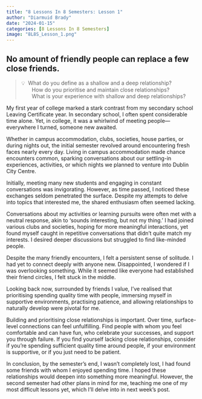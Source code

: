 ```yaml
---
title: "8 Lessons In 8 Semesters: Lesson 1"
author: "Diarmuid Brady"
date: "2024-01-15"
categories: [8 Lessons In 8 Semesters]
image: "8L8S_Lesson_1.png"
---
```


## No amount of friendly people can replace a few close friends.

> 💡&nbsp; What do you define as a shallow and a deep relationship? <br>
> &nbsp;&nbsp;&nbsp;&nbsp;&nbsp;&nbsp;&nbsp;How do you prioritise and maintain close relationships? <br>
> &nbsp;&nbsp;&nbsp;&nbsp;&nbsp;&nbsp;&nbsp;What is your experience with shallow and deep relationships? <br>

My first year of college marked a stark contrast from my secondary school Leaving Certificate year. In secondary school, I often spent considerable time alone. Yet, in college, it was a whirlwind of meeting people—everywhere I turned, someone new awaited. 

Whether in campus accommodation, clubs, societies, house parties, or during nights out, the initial semester revolved around encountering fresh faces nearly every day. Living in campus accommodation made chance encounters common, sparking conversations about our settling-in experiences, activities, or which nights we planned to venture into Dublin City Centre. 

Initially, meeting many new students and engaging in constant conversations was invigorating. However, as time passed, I noticed these exchanges seldom penetrated the surface. Despite my attempts to delve into topics that interested me, the shared enthusiasm often seemed lacking. 

Conversations about my activities or learning pursuits were often met with a neutral response, akin to 'sounds interesting, but not my thing.' I had joined various clubs and societies, hoping for more meaningful interactions, yet found myself caught in repetitive conversations that didn't quite match my interests. I desired deeper discussions but struggled to find like-minded people. 

Despite the many friendly encounters, I felt a persistent sense of solitude. I had yet to connect deeply with anyone new. Disappointed, I wondered if I was overlooking something. While it seemed like everyone had established their friend circles, I felt stuck in the middle. 

Looking back now, surrounded by friends I value, I've realised that prioritising spending quality time with people, immersing myself in supportive environments, practising patience, and allowing relationships to naturally develop were pivotal for me. 

Building and prioritising close relationships is important. Over time, surface-level connections can feel unfulfilling. Find people with whom you feel comfortable and can have fun, who celebrate your successes, and support you through failure. If you find yourself lacking close relationships, consider if you're spending sufficient quality time around people, if your environment is supportive, or if you just need to be patient. 

In conclusion, by the semester's end, I wasn’t completely lost, I had found some friends with whom I enjoyed spending time. I hoped these relationships would deepen into something more meaningful. However, the second semester had other plans in mind for me, teaching me one of my most difficult lessons yet, which I'll delve into in next week's post.